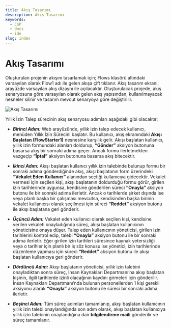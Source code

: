 ```yaml
---
title: Akış Tasarımı
description: Akış Tasarımı
keywords:
  - CSP
  - docs
  - ide
slug: index
---
```


# Akış Tasarımı

Oluşturulan projenin akışını tasarlamak için; Flows klasörü altındaki varsayılan olarak Flow1 adı ile gelen akışa çift tıklanır. Akış tasarım ekranı, arayüzde varsayılan akış dizaynı ile açılacaktır. Oluşturulacak projede, akış senaryosuna göre varsayılan olarak gelen akış yapısından, kullanılmayacak nesneler silinir ve tasarım mevcut senaryoya göre değiştirilir.

![Akış Tasarımı](https://docsbimser.blob.core.windows.net/imagecontainer/auto-upload8562a31a-1eeb-47a9-8440-d49da04bce68)

Yıllık İzin Talep sürecinin akış senaryosu adımları aşağıdaki gibi olacaktır;

- ***Birinci Adım:*** Web arayüzünde, yıllık izin talep edecek kullanıcı, menüden Yıllık İzin Sürecini başlatır. Bu kullanıcı, akış ekranındaki **Akışı Başlatan (FlowStarter1)** nesnesine karşılık gelir. Akışı başlatan kullanıcı, yıllık izin formundaki alanları doldurup, **“Gönder”** aksiyon butonuna basarsa akış bir sonraki adıma geçer. Ancak formu ilerletmekten vazgeçip **“İptal”** aksiyon butonuna basarsa akış bitecektir.

- ***İkinci Adım:*** Akışı başlatan kullanıcı yıllık izin talebinde bulunup formu bir sonraki adıma gönderdiğinde akış, akışı başlatanın form üzerindeki **“Vekalet Eden Kullanıcı”** alanından seçtiği kullanıcıya gidecektir. Vekalet vermesi için seçilen kişi, akışı başlatanın doldurduğu formu görür, girilen izin tarihlerinde uygunsa, kendisine gönderilen süreci **“Onayla”** aksiyon butonu ile bir sonraki adıma ilerletir. Ancak o tarihlerde şirket dışında ise veya planlı başka bir çalışması mevcutsa, kendisinden başka birinin vekalet kullanıcısı olarak seçilmesi için süreci **“Reddet”** aksiyon butonu ile akışı başlatana geri gönderir.

- ***Üçüncü Adım:*** Vekalet eden kullanıcı olarak seçilen kişi, kendisine verilen vekaleti onayladığında süreç, akışı başlatan kullanıcının yöneticisine onaya düşer. Talep eden kullanıcının yöneticisi, girilen izin tarihlerini kontrol edip, talebi **“Onayla”** aksiyon butonu ile bir sonraki adıma ilerletir. Eğer girilen izin tarihleri süresince kaynak yetersizliği veya o tarihler için planlı bir iş söz konusu ise yönetici, izin tarihlerinde düzenleme yapması için süreci **“Reddet”** aksiyon butonu ile akışı başlatan kullanıcıya geri gönderir.
 

- ***Dördüncü Adım:*** Akışı başlatanın yöneticisi, yıllık izin talebini onayladıktan sonra süreç, İnsan Kaynakları Departmanı’na akışı başlatan kişinin, ilgili tarihlerde izinli olacağının kaydını girmeleri için gönderilir. İnsan Kaynakları Departmanı’nda bulunan personellerden 1 kişi gerekli aksiyonu alarak **“Onayla”** aksiyon butonu ile süreci bir sonraki adıma ilerletir.
 

- ***Beşinci Adım:*** Tüm süreç adımları tamamlanıp, akışı başlatan kullanıcının yıllık izin talebi onaylandığında son adım olarak, akışı başlatan kullanıcıya yıllık izin talebinin onaylandığına dair **bilgilendirme maili** gönderilir ve süreç tamamlanır.
